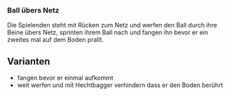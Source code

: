 ### Ball übers Netz

Die Spielenden steht mit Rücken zum Netz und werfen den Ball durch ihre Beine übers Netz, sprinten ihrem Ball nach und fangen ihn bevor er ein zweites mal auf dem Boden prallt.

:::{.callout-tip}
## Varianten
* fangen bevor er einmal aufkommt
* weit werfen und mit Hechtbagger verhindern dass er den Boden berührt
:::